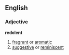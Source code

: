 ==English==
===Adjective===
'''redolent'''
#[[fragrant]] or [[aromatic]]
#[[suggestive]] or [[reminiscent]]